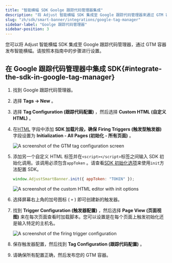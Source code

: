 ```yaml
---
title: "智能横幅 SDK Goolge 跟踪代码管理器集成"
description: "将 Adjust 智能横幅 SDK 集成至 Google 跟踪代码管理器来通过 GTM 容器发送智能横幅。"
slug: "zh/sdk/smart-banner/integrations/google-tag-manager"
sidebar-label: "Goolge 跟踪代码管理器"
sidebar-position: 3
---
```


您可以将 Adjust 智能横幅 SDK 集成至 Google 跟踪代码管理器，通过 GTM 容器发布智能横幅。请按照本指南中的步骤进行设置。

## 在 Google 跟踪代码管理器中集成 SDK{#integrate-the-sdk-in-google-tag-manager}

1. 找到 Google 跟踪代码管理器。

2. 选择 **Tags → New** 。

3. 选择 **Tag Configuration \(跟踪代码配置\)** ，然后选择 **Custom HTML \(自定义 HTML\)** 。

4. 在[HTML](/zh/sdk/smart-banner#using-a-cdn) 字段中添加 **SDK 加载片段，确保** **Firing Triggers \(触发型触发器\)** 字段设置为 **Initialization \- All Pages \(初始化 \- 所有页面\)** 。

   ![A screenshot of the GTM tag configuration screen](@images/smart-banner-sdk/gtm/1-gtm-configuration.png)

5. 添加另一个自定义 HTML 标签并在`<script></script>`标签之间输入 SDK 初始化调用。该调用必须包含`appToken` 。请查看[SDK 初始化选项](/zh/sdk/smart-banner/init-options)来使用`init`方法配置 SDK。

   ```js
   window.AdjustSmartBanner.init({ appToken: "TOKEN" });
   ```

   ![A screenshot of the custom HTML editor with init options](@images/smart-banner-sdk/gtm/2-init-options.png)

6. 选择屏幕右上角的加号图标 \( `+` \) 即可创建新的触发器。

7. 找到 **Trigger Configuration \(触发器配置\)** ，然后选择 **Page View \(页面视图\)** 来在每次页面查看时加载脚本。您可以设置是在每个页面上触发初始化还是输入特定的主机名。

   ![A screenshot of the firing trigger configuration](@images/smart-banner-sdk/gtm/3-trigger-config.png)

8. 保存触发器配置，然后找到 **Tag Configuration \(跟踪代码配置\)** 。

9. 请确保所有配置正确，然后发布您的 GTM 容器。
